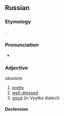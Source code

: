 ==Russian==

===Etymology===
{{root|ru|ine-pro|*bʰeh₂-|id=shine}}
{{inh+|ru|sla-pro|*basъkъ}}.

===Pronunciation===
* {{ru-IPA|баско́й}}

===Adjective===
{{ru-adj|баско́й}} ''obsolete''

# [[pretty]]
# [[well-dressed]]
# [[good]] (in Vyatka dialect)

====Declension====
{{ru-decl-adj|баско́й}}